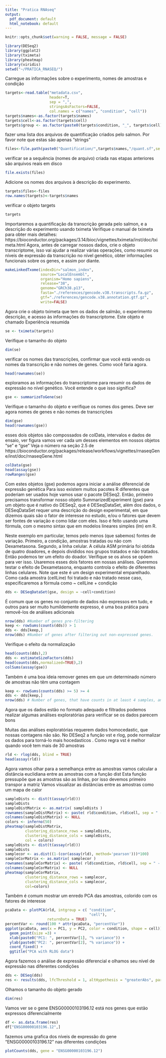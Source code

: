 ```yaml
---
title: "Pratica RNAseq"
output:
  pdf_document: default
  html_notebook: default
---
```

```r
knitr::opts_chunk$set(warning = FALSE, message = FALSE) 
```

```r
library(DESeq2)
library(ggplot2)
library(tximeta)
library(pheatmap)
library(viridis)
setwd("~/PRATICA_RNASEQ/")
```
Carregue as informações sobre o experimento, nomes de amostras e condição
```r
targets<-read.table("metadata.csv",
                    header=T,
                    sep = ",",
                    stringsAsFactors=FALSE,
                    col.names = c("names", "condition", "cell"))
targets$names<-as.factor(targets$names)
targets$cell<-as.factor(targets$cell)
targets$group <- as.factor(paste0(targets$condition, "_", targets$cell))
```

fazer uma lista dos arquivos de quantificação criados pelo salmon. Por favor
note que estas são apenas "strings"
```r
files<-file.path(paste0("Quantification/",targets$names,"/quant.sf",se =""))
```

verificar se a sequência (nomes de arquivo) criada nas etapas anteriores são arquivos reais em disco

```r
file.exists(files)
```

Adicione os nomes dos arquivos à descrição do experimento.

```r
targets$files<-files
row.names(targets)<-targets$names
```

verificar o objeto targets
```r
targets
```
Importaremos a quantificação da transcrição gerada pelo salmon, e a descrição do experimento usando tximeta Verifique o manual de tximeta para obter mais detalhes: https://bioconductor.org/packages/3.14/bioc/vignettes/tximeta/inst/doc/tximeta.html Agora, antes de carregar nossos dados, crie o objeto transcriptome, isso vai ajudar a realizar várias operações, como resumir os níveis de expressão da transcrição no nível genético, obter informações funcionais sobre os genes, e assim por diante.

```r
makeLinkedTxome(indexDir="salmon_index",
                source="LocalEnsembl",
                organism="Homo sapiens",
                release="38",
                genome="GRCh38.p13",
                fasta="./references/gencode.v38.transcripts.fa.gz",
                gtf="./references/gencode.v38.annotation.gtf.gz",
                write=FALSE)
```

Agora crie o objeto tximeta que tem os dados de salmão, o experimento descrição, e acesso às informações do transcriptome. Este objeto é chamado Experiência resumida

```r
se <- tximeta(targets)
```
Verifique o tamanho do objeto

```r
dim(se)
```

verificar os nomes das transcrições, confirmar que você está vendo os nomes da transcrição e não nomes de genes. Como você faria agora.
```r
head(rownames(se))
```

exploramos as informações do transcriptome para resumir os dados de expressão no nível genético. Você entende o que isso significa?
```r
gse <- summarizeToGene(se)
```

Verifique o tamanho do objeto e verifique os nomes dos genes. Deve ser agora nomes de genes e não nomes de transcrições

```r
dim(gse)
head(rownames(gse))
```

esses dois objetos são compossados de colData, intervalos e dados de ensaio, ver figura vamos ver cada um desses elementos em nossos objetos "se" e "gse" Veja o número na seção 2.5 de https://bioconductor.org/packages/release/workflows/vignettes/rnaseqGene/inst/doc/rnaseqGene.html

```r
colData(gse)
head(assay(gse))
rowRanges(gse)
```
Com estes objetos (gse) podemos agora iniciar a análise diferencial de expressão genética Para isso existem muitos pacotes R diferentes que poderiam ser usados hoje vamos usar o pacote DESeq2. Então, primeiro precisamos transformar nosso objeto SummarizedExperiment (gse) para um objeto que é nativo do DESeq2, que é DESeqDataSet, além dos dados, o DESeqDataSet requer uma descrição do design experimental, em que dizemos quais são o fator de interesse no estudo, e/ou o fatores que devem ser fontes de variação e como lidar com eles. Isso é feito usando uma fórmula, com o mesmo sintax que em modelos lineares simples (lm) em R.

Neste exemplo em particular, temos pelo menos (que sabemos) fontes de variação. Primeiro, a condição, amostras tratadas ou não com Dexametasona. Segundo, a linha celular. A célula ASM primária foi obtida de quatro doadores, e depois divididos nos grupos tratados e não tratados. Então podemos ter um efeito do doador. Verifique se os alvos se opõem para ver isso. Usaremos esses dois fatores em nossas análises. Queremos testar o efeito de Dexametasona, enquanto controla o efeito de diferentes linhas celulares. Note que este é um design experimental emparelhado. Como cada amostra (cellLine) foi tratado e não tratado nesse caso, especificaremos a fórmula como ~ cellLine + condição

```r
dds <- DESeqDataSet(gse, design = ~cell+condition)
```

É comum que os genes no conjunto de dados não expressos em tudo, e outros para ser muito humildemente expresso, é uma boa prática para removê-los de análises adicionais

```r
nrow(dds) #Number of genes pre-filtering
keep <- rowSums(counts(dds)) > 1
dds <- dds[keep,]
nrow(dds) #Number of genes after filtering out non-expressed genes.
```

Verifique o efeito da normalização

```r
head(counts(dds),2)
dds <- estimateSizeFactors(dds)
head(counts(dds,normalized=TRUE),2)
colSums(assay(gse))
```

Também é uma boa ideia remover genes em que um determinado número de amostras não têm uma contagem

```r
keep <- rowSums(counts(dds) >= 5) >= 4
dds <- dds[keep,]
nrow(dds) # Number of genes, that have counts in at least 4 samples, and the sum of counts is greated than 5
```

Agora que os dados estão no formato adequado e filtrados podemos realizar algumas análises exploratórias para verificar se os dados parecem bons

Muitas das análises exploratórias requerem dados homocedastic, que nossas contagens não são. No DESeq2 a função vst e rlog, pode normalizar os dados para torná-lo mais hocedasticos . Como regra vst é melhor quando você tem mais de 30 amostras

```r
rld <- rlog(dds, blind = TRUE)
head(assay(rld))
```

Agora vamos olhar para a semelhança entre as amostras vamos calcular a distância euclidiana entre as amostras com a função dist Esta função pressupõe que as amostras são as linhas, por isso devemos primeiro transpor a matriz Vamos visualizar as distâncias entre as amostras como um mapa de calor

```r
sampleDists <- dist(t(assay(rld)))
sampleDists
sampleDistMatrix <- as.matrix( sampleDists )
rownames(sampleDistMatrix) <- paste( rld$condition, rld$cell, sep = " - " )
colnames(sampleDistMatrix) <- NULL
colors <- inferno(50)
pheatmap(sampleDistMatrix,
         clustering_distance_rows = sampleDists,
         clustering_distance_cols = sampleDists,
         col = colors)
sampleDists <- dist(t(assay(rld)))
sampleDists
samplecor <- as.dist((1-(cor(assay(rld), method='pearson')))*100)
sampleCorMatrix <- as.matrix( samplecor )
rownames(sampleCorMatrix) <- paste( rld$condition, rld$cell, sep = " - " )
colnames(sampleCorMatrix) <- NULL
pheatmap(sampleCorMatrix,
         clustering_distance_rows = samplecor,
         clustering_distance_cols = samplecor,
         col=colors)
```

Também é comum mostrar um enredo PCA das amostras, colorido com os fatores de interesse

```r
pcaData <- plotPCA(rld, intgroup = c( "condition",
                                      "cell"), 
                   returnData = TRUE)
percentVar <- round(100 * attr(pcaData, "percentVar"))
ggplot(pcaData, aes(x = PC1, y = PC2, color = condition, shape = cell)) +
  geom_point(size =3) +
  xlab(paste0("PC1: ", percentVar[1], "% variance")) +
  ylab(paste0("PC2: ", percentVar[2], "% variance")) +
  coord_fixed() +
  ggtitle("PCA with RLOG data")
```
Agora fazemos o análise de expressão diferencial e olhamos seu nível de expressão nas diferentes condições

```r
dds <- DESeq(dds)
res <- results(dds, lfcThreshold = 1, altHypothesis = "greaterAbs", parallel = T)
```

Olhamos o tamanho do objeto gerado

```r
dim(res)
```

Vamos ver se o gene ENSG00000103196.12 está nos genes que estão expressos diferencialmente
```r
df <- as.data.frame(res)
df["ENSG00000103196.12",]
```

fazemos uma grafica dos níveis de expressão do gene "ENSG00000103196.12" nas diferentes condições

```r
plotCounts(dds, gene = "ENSG00000103196.12")
```

